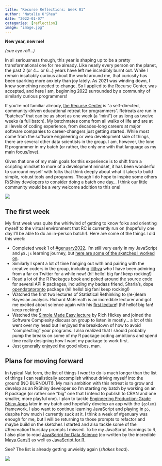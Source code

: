 ```yaml
---
title: "Recurse Reflections: Week 01"
author: "Natalie O'Shea"
date: "2022-01-07"
categories: [reflection]
image: "image.jpg"
---
```


**New year, new me!**

*(cue eye roll...)*

In all seriousness though, this year is shaping up to be a pretty transformational one for me already. Like nearly every person on the planet, the past 2 (or 4... or 6...) years have left me incredibly burnt out. While I remain insatiably curious about the world around me, that curiosity has been sparking more anxiety than joy lately. As 2021 was winding down, I knew something needed to change. So I applied to the Recurse Center, was accepted, and here I am, beginning 2022 surrounded by a community of similarly curious programmers!

If you're not familiar already, [the Recurse Center](https://www.recurse.com/about) is "a self-directed, community-driven educational retreat for programmers". Retreats are run in "batches" that can be as short as one week (a "mini") or as long as twelve weeks (a full batch). My batchmates come from all walks of life and are at all levels of coding experience, from decades-long careers at major software companies to career-changers just getting started. While most come from the software engineering or web development side of things, there are several other data scientists in the group. I am, however, the lone R programmer in my batch (or rather, the only one with that language as my main focus/love).

Given that one of my main goals for this experience is to shift from a scripting mindset to more of a development mindset, it has been wonderful to surround myself with folks that think deeply about what it takes to build simple, robust tools and programs. Though I do hope to inspire some others R/Shiny developers to consider doing a batch one day... I think our little community would be a very welcome addition to this one!

![](https://media.giphy.com/media/kSlJtVrqxDYKk/giphy.gif){fig-align="center"}

## The first week

My first week was quite the whirlwind of getting to know folks and orienting myself to the virtual environment that RC is currently run on (hopefully one day I'll be able to do an in-person batch!). Here are some of the things I did this week:

-   Completed week 1 of [#genuary2022](https://genuary.art/). I'm still very early in my JavaScript and `p5.js` learning journey, but [here are some of the sketches I worked on](https://editor.p5js.org/natalieoshea/collections/zVcx2_YUx).
-   Similarly I spent a lot of time hanging out with and pairing with the creative coders in the group, including [ilithya](https://www.ilithya.rocks/about/) who I have been admiring from a far on Twitter for a while now! (hi! hello! big fan! keep rocking!)
-   Read a lot of the [R Packages book](https://r-pkgs.org/) and poked around the source code for several API R packages, including my badass friend, Sharla's, dope [opendatatoronto](https://sharlagelfand.github.io/opendatatoronto/) package (hi! hello! big fan! keep rocking!)
-   Watched the first two lectures of Statistical Rethinking to (re-)learn Bayesian analysis. Richard McElreath is an incredible lecturer and got me excited about science again with his [first lecture](https://www.youtube.com/watch?v=cclUd_HoRlo&feature=youtu.be)! (hi! hello! big fan! keep rocking!)
-   Watched the [Simple Made Easy lecture](https://www.youtube.com/watch?v=SxdOUGdseq4) by Rich Hickey and joined the Software Complexity discussion group to listen in mostly... a lot of this went over my head but I enjoyed the breakdown of how to avoid "complecting" your programs. I also realized that I should probably pump the breaks on some of my R package coding ambitions and spend time really designing how I want my package to work first.
-   Just generally enjoyed the good vibes, man.

## Plans for moving forward

In typical Nat form, the list of things I *want* to do is much longer than the list of things I can realistically accomplish without driving myself into the ground (NO BURNOUT!). My main ambition with this retreat is to grow and develop as an R/Shiny developer so I'm starting my batch by working on an R package (or rather one "big" one that I intend to publish to CRAN and one smaller, more playful one). I plan to tackle [Engineering Production-Grade Shiny Apps](https://engineering-shiny.org/) later in my batch and hopefully develop an app with the `{golem}` framework. I also want to continue learning JavaScript and playing in `p5`, despite how much I currently suck at it. I think a week of #genuary was enough for me, but I will be returning to those prompts to refactor and maybe build on the sketches I started and also tackle some of the #RecreationThursday prompts I missed. To tie my JavaScript learnings to R, I also plan to read [JavaScript for Data Science](https://js4ds.org/) (co-written by the incredible [Maya Gans!](https://twitter.com/Mayacelium)) as well as [JavaScript for R](https://book.javascript-for-r.com/).

See? The list is already getting unwieldy again (*shakes head*).

![](https://media.giphy.com/media/c2v0UakiMFb1u/giphy.gif){fig-align="center"}
